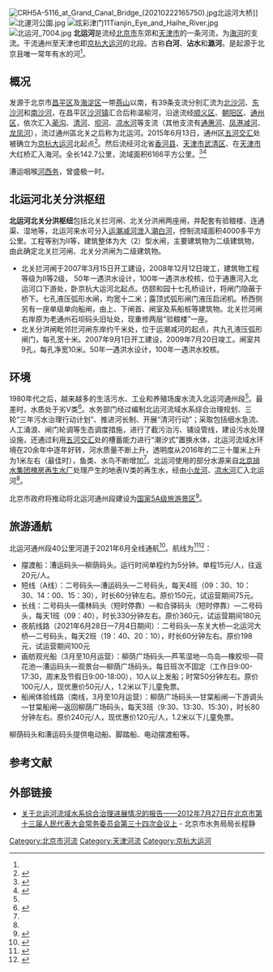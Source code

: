 {{Overly detailed|time=2021-09-01T00:57:39+00:00}}
{{Coord|39.194507|117.14311|type:river_region:CN_source:GoogleMaps|display=title}}
[[File:CRH5A-5116_at_Grand_Canal_Bridge_(20210222165750).jpg|thumb]]北运河大桥]]
[[File:北運河公園.jpg|thumb]]
[[File:炫彩津门11Tianjin_Eye_and_Haihe_River.jpg|thumb]][[File:北运河_7004.jpg|thumb]]
'''北运河'''是流经[[北京市|北京市]]东郊和[[天津市|天津市]]的一条河流，为[[海河|海河]]的支流。干流通州至天津也即[[京杭大运河|京杭大运河]]的北段。古称'''白河'''、'''沾水'''和'''潞河'''。是起源于北京且唯一常年有水的河<ref name="北运河复航记" />。

==概况==

发源于北京市[[昌平区|昌平区]]及[[海淀区|海淀区]]一带[[燕山|燕山]]以南，有39条支流分别汇流为[[北沙河|北沙河]]、[[东沙河|东沙河]]和[[南沙河_(温榆河)|南沙河]]，在昌平区[[沙河镇|沙河镇]]汇合后称温榆河，沿途流经[[顺义区|顺义区]]、[[朝阳区|朝阳区]]、[[通州区_(北京市)|通州区]]，依次汇入[[蔺沟|蔺沟]]、[[清河|清河]]、[[坝河|坝河]]、[[凉水河|凉水河]]等支流（其他支流有[[通惠河|通惠河]]、[[凤港减河|凤港减河]]、[[龙凤河|龙凤河]]），流过通州區北关之后称为北运河。2015年6月13日，通州区[[五河交汇|五河交汇]]处被确立为[[京杭大运河|京杭大运河]]北起点<ref name="许辉">{{cite news |author1=许辉 |title=它是大运河的北端点，通州五河汇聚是怎样形成的 |url=https://ie.bjd.com.cn/5b165687a010550e5ddc0e6a/contentApp/5b21da4ee4b0243950038412/AP60812905e4b054f0ea74e77b.html?isshare=1&contentType=0&isBjh=0 |work=北京日报 |date=2021-04-22 |accessdate=2021-04-25 |archive-date=2021-04-28 |archive-url=https://web.archive.org/web/20210428034528/https://ie.bjd.com.cn/5b165687a010550e5ddc0e6a/contentApp/5b21da4ee4b0243950038412/AP60812905e4b054f0ea74e77b.html?isshare=1&contentType=0&isBjh=0 }}</ref>。然后流经河北省[[香河县|香河县]]、[[天津市|天津市]][[武清区|武清区]]、在[[天津市|天津市]]大红桥汇入海河。全长142.7公里，流域面积6166平方公里。<ref>{{cite journal|author1=陈永娟|coauthors=庞树江, 耿润哲, 王晓燕, 鲍林林|title=北运河水系主要污染物通量特征研究|journal=环境科学学报|date=2015|volume=35|issue=7|pages=2167-2176|url=http://html.rhhz.net/hjkxxb/html/20140828003.htm|access-date=2018-05-09|archive-date=2018-05-10|archive-url=https://web.archive.org/web/20180510115229/http://html.rhhz.net/hjkxxb/html/20140828003.htm|dead-url=no}}</ref><ref name="cibj2017.06027">{{cite journal|author1=夏会娟|coauthors=孔维静,王汩,等|title=北京市北运河水系水生植物群落结构与生物完整性|journal=应用与环境生物学报|date=2018|issue=02|pages=260-268|url=http://www.cibj.com/oa/darticle.aspx?type=view&id=2017.06027|access-date=2018-05-09|archive-date=2018-05-09|archive-url=https://web.archive.org/web/20180509220824/http://www.cibj.com/oa/darticle.aspx?type=view&id=2017.06027|dead-url=no}}</ref>

漕运咽喉[[河西务|河西务]]，曾盛极一时。

==北运河北关分洪枢纽==

'''北运河北关分洪枢纽'''包括北关拦河闸、北关分洪闸两座闸，并配套有验粮楼、连通渠、湿地等，北运河来水可分入[[运潮减河泄|运潮减河泄]]入[[潮白河|潮白河]]，控制流域面积4000多平方公里。工程等别为Ⅱ等，建筑整体为大（2）型水闸，主要建筑物为二级建筑物，由此确定北关拦河闸、北关分洪闸为二级建筑物。
* 北关拦河闸于2007年3月15日开工建设，2008年12月12日竣工，建筑物工程等级为Ⅱ等2级， 50年一遇洪水设计，100年一遇洪水校核，位于通惠河入北运河口下游处，卧京杭大运河北起点。仿颐和园十七孔桥设计，将闸门隐蔽于桥下。七孔液压弧形水闸，均宽十二米；露顶式弧形闸门液压启闭机。桥西侧另有一座单级单向船闸，由上、下闸首、闸室及系船桩等建筑物。北关拦河闸右岸原为老通州石坝码头旧址处，现重修两层“验粮楼”一座。  
* 北关分洪闸毗邻拦河闸东岸约千米处，位于运潮减河的起点，共九孔液压弧形闸门，每孔宽十米。2007年9月1日开工建设，2009年7月20日竣工。闸室共9孔，每孔净宽10米。50年一遇洪水设计，100年一遇洪水校核。 

==环境==

1980年代之后，越来越多的生活污水、工业和养殖场废水流入北运河通州段<ref name="cibj2017.06027" />。最差时，水质处于劣V类<ref name="北运河复航记">{{cite news |title=北运河复航记 |url=http://swj.beijing.gov.cn/swdt/swyw/202108/t20210812_2466902.html |accessdate=2021-08-31 |work=经济日报 |date=2021-08-11 |archive-date=2021-08-31 |archive-url=https://web.archive.org/web/20210831023920/http://swj.beijing.gov.cn/swdt/swyw/202108/t20210812_2466902.html }}</ref>。水务部门经过编制北运河流域水系综合治理规划、三轮“三年污水治理行动计划”、推进河长制、开展“清河行动”；采取包括细水急流、人工涌浪、闸门轮调等生态调度措施，进行了截污治污、铺设管线，建设污水处理设施，还通过利用[[五河交汇|五河交汇]]处的槽蓄能力进行“潮汐式”置换水体，北运河流域水环境在20余年中逐年好转，河水质量不断上升，透明度从2016年的二三十厘米上升为1米左右（最佳时），鱼类、水鸟不断增加<ref name="北运河复航记" />。北运河使用的部分水源来自[[北京排水集团槐房再生水厂|北京排水集团槐房再生水厂]]处理产生的地表IV类的再生水，经由[[小龙河_(凉水河)|小龙河]]、[[凉水河|凉水河]]汇入北运河<ref name="北运河复航记" />。

北京市政府将推动将北运河通州段建设为[[国家5A级旅游景区|国家5A级旅游景区]]<ref name="金名片">{{cite news |author1=王海燕 |author2=陈强 |title=城市副中心擦亮千年运河“金名片” |url=http://www.taiwan.cn/local/beijing/mswh/202102/t20210204_12330081.htm |accessdate=2021-08-31 |work=北京日报 |date=2021-02-04 |archive-date=2021-08-31 |archive-url=https://web.archive.org/web/20210831033211/http://www.taiwan.cn/local/beijing/mswh/202102/t20210204_12330081.htm }}</ref>。

==旅游通航==
北运河通州段40公里河道于2021年6月全线通航<ref>{{cite news|url=http://beijing.qianlong.com/2021/0407/5626297.shtml|title=北运河通州段全线通航进入倒计时 40公里河道 6月全线通航|work=[[北京日报|北京日报]]|date=2021-04-07|accessdate=2021-04-09|archive-date=2021-05-10|archive-url=https://web.archive.org/web/20210510113819/http://beijing.qianlong.com/2021/0407/5626297.shtml}}</ref>。航线为<ref>{{cite web |title=乘船指南 |url=https://mp.weixin.qq.com/s/dKwvTLY_SrP_lB-ZB0Wb_g |publisher=运河奥体公园 |accessdate=2021-08-31 |date=2021-07-14 |archive-date=2021-08-31 |archive-url=https://web.archive.org/web/20210831030809/https://mp.weixin.qq.com/s/dKwvTLY_SrP_lB-ZB0Wb_g }}</ref><ref>{{cite web |title=赴一场秋日盛宴 来柳荫码头乘南线观光船不虚此生！ |url=https://mp.weixin.qq.com/s/tcWXs8fG5IdVvBCg2KUqKQ |publisher=运河奥体公园 |accessdate=2021-08-31 |date=2021-08-27 |archive-date=2021-08-31 |archive-url=https://web.archive.org/web/20210831033141/https://mp.weixin.qq.com/s/tcWXs8fG5IdVvBCg2KUqKQ }}</ref>：

* 摆渡船：漕运码头—柳荫码头。运行时间单程约为5分钟。单程15元/人，往返20元/人。
* 短线（A线）：二号码头—漕运码头—二号码头，每天4班（09：30、10：30、14：00、15：30），时长60分钟左右。原价150元，试运营期间75元。
* 长线：二号码头—儒林码头（短时停靠）—和合驿码头（短时停靠）—二号码头，每天1班（09：40），时长330分钟左右。原价360元，试运营期间180元
* 夜航线路（2021年6月28日—7月4日期间）：二号码头—东关大桥—北运河大桥—二号码头，每天2班（19：40、20：10），时长60分钟左右。原价198元，试运营期间100元
* 画舫观光船（3月至10月运营）：柳荫广场码头—芦苇湿地—鸟岛—橡胶坝—荷花池—漕运码头—观景台—柳荫广场码头。每日班次不固定（工作日9:00-17:30，周末及节假日9:00-18:00），10人以上发船；时常50分钟左右。原价100元/人，现优惠价50元/人，1.2米以下儿童免票。
* 船闸体验线路（南线，3月至10月运营）：柳荫广场码头—甘棠船闸—下游调头—甘棠船闸—返回柳荫广场码头，每天3班（9:30、13:30、15:30），时长80分钟左右。原价240元/人，现优惠价120元/人，1.2米以下儿童免票。

柳荫码头和漕运码头提供电动船、脚踏船、电动摆渡船等。

==参考文献==
{{reflist}}

==外部链接==
*[http://www.bjrd.gov.cn/zyfb/bg/202012/t20201222_2179903.html 关于北运河流域水系综合治理进展情况的报告——2012年7月27日在北京市第十三届人民代表大会常务委员会第三十四次会议上] {{Wayback|url=http://www.bjrd.gov.cn/zyfb/bg/202012/t20201222_2179903.html |date=20210831031027 }} - 北京市水务局局长程静

{{京杭大运河}}
{{海河}}

[[Category:北京市河流|Category:北京市河流]]
[[Category:天津河流|Category:天津河流]]
[[Category:京杭大运河|Category:京杭大运河]]